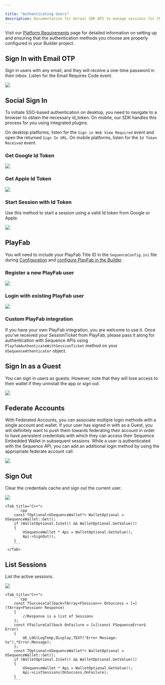 ---

title: "Authenticating Users"
description: Documentation for Unreal SDK API to manage sessions for the Sequence infrastructure stack for web3 gaming.
---

Visit our [Platform Requirements](/sdk/unreal/platforms) page for detailed information on setting up and ensuring
that the authentication methods you choose are properly configured in your Builder project.

## Sign In with Email OTP

Sign in users with any email, and they will receive a one-time password in their inbox.
Listen for the Email Requires Code event.

<Tabs>
    <Tab title="Blueprint">
        <Frame caption="Email Otp">
            <img src="/images/unreal/email_otp.png" />
        </Frame>
    </Tab>
</Tabs>

## Social Sign In

To initiate SSO-based authentication on desktop, you need to navigate to a browser to obtain the necessary id_token.
On mobile, our SDK handles this process for you using integrated plugins.

On desktop platforms, listen for the `Sign in Web View Required` event and open the returned `Sign In URL`.
On mobile platforms, listen for the `Id Token Received` event.

### Get Google Id Token

<Tabs>
    <Tab title="Blueprint">
        <Frame caption="Google Idtoken">
            <img src="/images/unreal/google_idtoken.png" />
        </Frame>
  </Tab>
</Tabs>

### Get Apple Id Token

<Tabs>
    <Tab title="Blueprint">
        <Frame caption="Apple Idtoken">
            <img src="/images/unreal/apple_idtoken.png" />
        </Frame>
  </Tab>
</Tabs>

### Start Session with Id Token

Use this method to start a session using a valid Id token from Google or Apple.

<Tabs>
    <Tab title="Blueprint">
        <Frame caption="Token Session">
            <img src="/images/unreal/token_session.png" />
        </Frame>
    </Tab>    
</Tabs>

## PlayFab

You will need to include your PlayFab Title ID in the `SequenceConfig.ini` file
during [Configuration](/sdk/unreal/configuration) and [configure PlayFab in the Builder](/solutions/builder/embedded-wallet/playfab-configuration).

### Register a new PlayFab user

<Tabs>
    <Tab title="Blueprint">
        <Frame caption="Playfab Registration">
            <img src="/images/unreal/playfab_registration.png" />
        </Frame>
  </Tab>
</Tabs>

### Login with existing PlayFab user

<Tabs>
    <Tab title="Blueprint">
        <Frame caption="Playfab Login">
            <img src="/images/unreal/playfab_login.png" />
        </Frame>
  </Tab>
</Tabs>

### Custom PlayFab integration 

If you have your own PlayFab integration, you are welcome to use it. Once you've received your SessionTicket from PlayFab, please pass it along for authentication with Sequence APIs using `PlayfabAuthenticateWithSessionTicket` method on your `USequenceAthenticator` object.

## Sign In as a Guest

You can sign in users as guests. However, note that they will lose access to their wallet if they uninstall the app or sign out.

<Tabs>
    <Tab title="Blueprint">
        <Frame caption="Guest Session">
            <img src="/images/unreal/guest_session.png" />
        </Frame>
  </Tab>
</Tabs>

## Federate Accounts

With Federated Accounts, you can associate multiple login methods with a single account and wallet.
If your user has signed in with as a Guest, you will definitely want to push them towards federating their
account in order to have persistent credentials with which they can access their Sequence Embedded Wallet in subsequent sessions.
While a user is authenticated with the Sequence API, you can add an additional login method by using the appropriate federate account call.

<Tabs>
    <Tab title="Blueprint">
        <Frame caption="Email Federation">
            <img src="/images/unreal/email_federation.png" />
        </Frame>
  </Tab>
</Tabs>

## Sign Out

Clear the credentials cache and sign out the current user.

<Tabs>
    <Tab title="Blueprint">
        <Frame caption="Sign Out">
            <img src="/images/unreal/sign_out.png" />
        </Frame>
    </Tab>

    <Tab title="C++">
        ```cpp
        const TOptional<USequenceWallet*> WalletOptional = USequenceWallet::Get();
        if (WalletOptional.IsSet() && WalletOptional.GetValue())
        {
            USequenceWallet * Api = WalletOptional.GetValue();
            Api->SignOut();
        }
        ```
     </Tab>
</Tabs>

## List Sessions

List the active sessions.

<Tabs>
    <Tab title="Blueprint">
        <Frame caption="List Sessions">
            <img src="/images/unreal/list_sessions.png" />
        </Frame>
    </Tab>

    <Tab title="C++">
        ```cpp
        const TSuccessCallback<TArray<FSession>> OnSuccess = [=](TArray<FSession> Response)
        {
            //Response is a list of Sessions
        };
        const FFailureCallback OnFailure = [=](const FSequenceError& Error)
        {
            UE_LOG(LogTemp,Display,TEXT("Error Message: %s"),*Error.Message);
        };
        const TOptional<USequenceWallet*> WalletOptional = USequenceWallet::Get();
        if (WalletOptional.IsSet() && WalletOptional.GetValue())
        {
            USequenceWallet * Api = WalletOptional.GetValue();
            Api->ListSessions(OnSuccess,OnFailure);
        }
        ```
  </Tab>
</Tabs>
